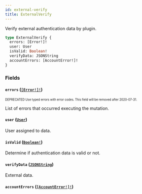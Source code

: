 ```yaml
---
id: external-verify
title: ExternalVerify
---
```


Verify external authentication data by plugin.

```graphql
type ExternalVerify {
  errors: [Error!]!
  user: User
  isValid: Boolean!
  verifyData: JSONString
  accountErrors: [AccountError!]!
}
```

### Fields

#### `errors` ([`[Error!]!`](/developer/api-reference/objects/error.mdx))

<sub><sup><span className="deprecatedTag">DEPRECATED</span> Use typed errors with error codes. This field will be removed after 2020-07-31.</sup></sub>

List of errors that occurred executing the mutation.

#### `user` ([`User`](/developer/api-reference/objects/user.mdx))

User assigned to data.

#### `isValid` ([`Boolean!`](/developer/api-reference/scalars/boolean.mdx))

Determine if authentication data is valid or not.

#### `verifyData` ([`JSONString`](/developer/api-reference/scalars/json-string.mdx))

External data.

#### `accountErrors` ([`[AccountError!]!`](/developer/api-reference/objects/account-error.mdx))
